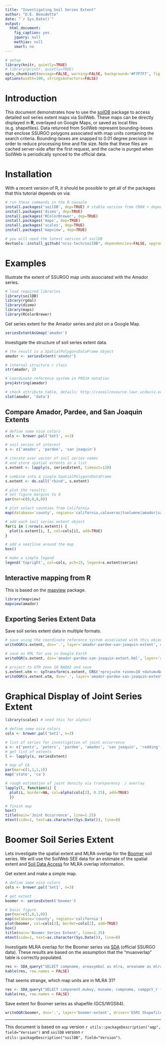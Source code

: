 ```yaml
---
title: "Investigating Soil Series Extent"
author: "D.E. Beaudette"
date: "`r Sys.Date()`"
output:
  html_document:
    fig_caption: yes
    jquery: null
    mathjax: null
    smart: no
---
```


```r
# setup
library(knitr, quietly=TRUE)
# library(printr, quietly=TRUE)
opts_chunk$set(message=FALSE, warning=FALSE, background='#F7F7F7', fig.align='center', fig.retina=1, dev='png', tidy=FALSE, verbose=FALSE)
options(width=100, stringsAsFactors=FALSE)
```


# Introduction
This document demonstrates how to use the [soilDB](http://ncss-tech.github.io/AQP/soilDB/soilDB-Intro.html) package to access detailed soil series extent maps via SoilWeb. These maps can be directly displayed in **R**, overlayed on Google Maps, or saved as local files (e.g. shapefiles). Data returned from SoilWeb represent bounding-boxes that enclose SSURGO polygons associated with map units containing the search criteria. Bounding-boxes are snapped to 0.01 degree precision in order to reduce processing time and file size. Note that these files are cached server-side after the first request, and the cache is purged when SoilWeb is periodically synced to the official data.

# Installation
With a recent version of R, it should be possible to get all of the packages that this tutorial depends on via:
```r
# run these commands in the R console
install.packages('soilDB', dep=TRUE) # stable version from CRAN + dependencies
install.packages('dismo', dep=TRUE)
install.packages('RColorBrewer', dep=TRUE)
install.packages('maps', dep=TRUE)
install.packages('scales', dep=TRUE)
install.packages('mapview', dep=TRUE)

# you will need the latest version of soilDB
devtools::install_github("ncss-tech/soilDB", dependencies=FALSE, upgrade_dependencies=FALSE)
```

# Examples 
Illustrate the extent of SSURGO map units associated with the Amador series.
```r
# load required libraries
library(soilDB)
library(rgdal)
library(dismo)
library(maps)
library(RColorBrewer)
```


Get series extent for the Amador series and plot on a Google Map.
```r
seriesExtentAsGmap('amador')
```

Investigate the structure of soil series extent data.
```r
# the result is a SpatialPolygonsDataFrame object
amador <- seriesExtent('amador')

# internal structure / class
str(amador, 2)

# coordinate reference system in PROJ4 notation
proj4string(amador)

# check attribute table, details: http://casoilresource.lawr.ucdavis.edu/see/
slot(amador, 'data')
```

## Compare Amador, Pardee, and San Joaquin Extents
```r
# define some nice colors
cols <- brewer.pal('Set1', n=3)

# soil series of interest
s <- c('amador', 'pardee', 'san joaquin')

# iterate over vector of soil series names
# and store spatial extents in a list
s.extent <- lapply(s, seriesExtent, timeout=120)

# combine into a single SpatialPolygonsDataFrame
s.extent <- do.call('rbind', s.extent)

# plot the results:
# set figure margins to 0
par(mar=c(0,0,0,0))

# plot select counties from California
map(database='county', regions='california,calaveras|tuolumne|amador|san joaquin|stanislaus|merced|mariposa|sacramento')

# add each soil series extent object
for(i in 1:nrow(s.extent)) {
  plot(s.extent[i, ], col=cols[i], add=TRUE)
}

# add a neatline around the map
box()

# make a simple legend
legend('topright', col=cols, pch=15, legend=s.extent$series)
```


## Interactive mapping from R
This is based on the [mapview](https://r-spatial.github.io/mapview/) package.
```r
library(mapview)
mapview(amador)
```

## Exporting Series Extent Data
Save soil series extent data in multiple formats.
```r
# save using the coordinate reference system associated with this object (GCS WGS84)
writeOGR(s.extent, dsn='.', layer='amador-pardee-san-joaquin-extent', driver='ESRI Shapefile')

# save as KML for use in Google Earth
writeOGR(s.extent, dsn='amador-pardee-san-joaquin-extent.kml', layer='amador-pardee-san-joaquin', driver='KML')

# project to UTM zone 10 NAD83 and save
s.extent.utm <- spTransform(s.extent, CRS('+proj=utm +zone=10 +datum=NAD83'))
writeOGR(s.extent.utm, dsn='.', layer='amador-pardee-san-joaquin-extent-utm', driver='ESRI Shapefile')
```


# Graphical Display of Joint Series Extent

```r
library(scales) # need this for alpha()

# define some nice colors
cols <- brewer.pal('Set1', n=3)

# list of series for investigation of joint occurrence
s <- c('pentz', 'peters', 'pardee', 'amador', 'san joaquin', 'redding', 'auburn')
# get list of extents
l <- lapply(s, seriesExtent)

# map of CA
par(mar=c(1,1,1,1))
map('state', 'ca')

# rough estimation of joint density via transparency  / overlay
lapply(l, function(i) {
  plot(i, border=NA, col=alpha(cols[2], 0.25), add=TRUE)
  })

# finish map
box()
title(main='Joint Occurrence', line=1.25)
mtext(side=1, text=as.character(Sys.Date()), line=0)
```


# Boomer Soil Series Extent
Lets investigate the spatial extent and MLRA overlap for the [Boomer](http://casoilresource.lawr.ucdavis.edu/sde/?series=boomer) soil series. We will use the SoilWeb SEE data for an estimate of the spatial extent and [Soil Data Access](http://ncss-tech.github.io/AQP/soilDB/SDA-tutorial.html) for MLRA overlap information.


Get extent and make a simple map.
```r
# define some nice colors
cols <- brewer.pal('Set1', n=3)

# get extent
boomer <- seriesExtent('boomer')

# basic figure
par(mar=c(1,0,1,0))
map(database='county', regions='california')
plot(boomer, col=cols[2], border=cols[2], add=TRUE)
box()
title(main='Boomer Series Extent', line=1.25)
mtext(side=1, text=as.character(Sys.Date()), line=0)
```

Investigate MLRA overlap for the Boomer series via [SDA](http://ncss-tech.github.io/AQP/soilDB/SDA-tutorial.html) (official SSURGO data). These results are based on the assumption that the "muaoverlap" table is correctly populated.
```r
res <- SDA_query("SELECT compname, areasymbol as mlra, areaname as mlra_name, count(compname) as n_components from laoverlap JOIN muaoverlap ON laoverlap.lareaovkey = muaoverlap.lareaovkey JOIN component ON muaoverlap.mukey = component.mukey WHERE compname = 'boomer' AND areatypename = 'MLRA' GROUP BY compname, areasymbol, areaname ORDER BY count(compname) DESC")
kable(res, row.names = FALSE)
```

That seems strange, which map units are in MLRA 31?
```r
res <- SDA_query("SELECT component.mukey, muname, compname, comppct_r from laoverlap JOIN muaoverlap ON laoverlap.lareaovkey = muaoverlap.lareaovkey JOIN mapunit ON muaoverlap.mukey = mapunit.mukey JOIN component ON muaoverlap.mukey = component.mukey WHERE compname = 'boomer' AND areatypename = 'MLRA' AND areasymbol = '31'")
kable(res, row.names = FALSE)
```

Save extent for Boomer series as shapefile (GCS/WGS84).
```r
writeOGR(boomer, dsn='.', layer='boomer-extent', driver='ESRI Shapefile')
```



----------------------------
This document is based on `aqp` version `r utils::packageDescription("aqp", field="Version")` and `soilDB` version `r utils::packageDescription("soilDB", field="Version")`.